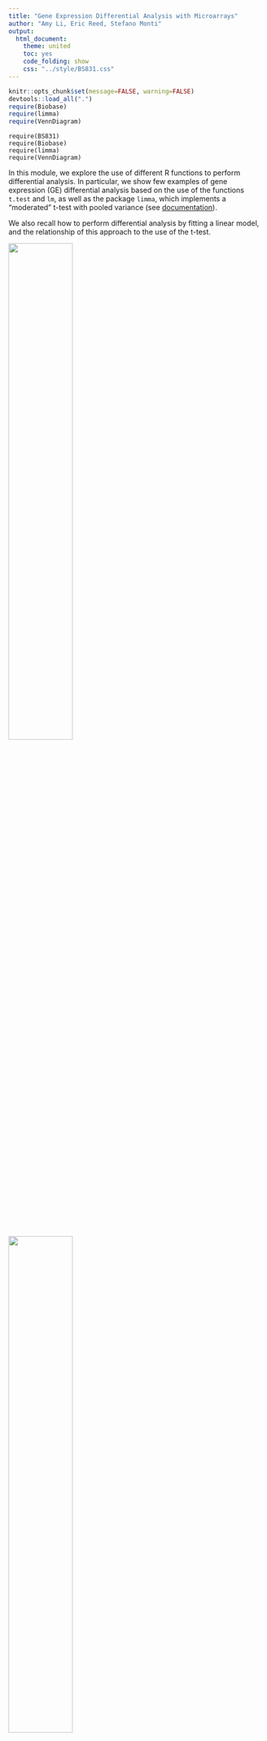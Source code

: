 ```yaml
---
title: "Gene Expression Differential Analysis with Microarrays"
author: "Amy Li, Eric Reed, Stefano Monti"
output:
  html_document:
    theme: united
    toc: yes
    code_folding: show
    css: "../style/BS831.css" 
---
```


```r
knitr::opts_chunk$set(message=FALSE, warning=FALSE)
devtools::load_all(".")
require(Biobase)
require(limma)
require(VennDiagram)
```

```{eval=FALSE}
require(BS831)
require(Biobase) 
require(limma)
require(VennDiagram)
```

In this module, we explore the use of different R functions to perform differential analysis.
In particular, we show few examples of gene expression (GE) differential analysis based on the use of the functions `t.test` and `lm`, as well as the package `limma`, which implements a "moderated" t-test with pooled variance (see <a
href="http://bioconductor.case.edu/bioconductor/2.10/bioc/vignettes/limma/inst/doc/usersguide.pdf">documentation</a>).

We also recall how to perform differential analysis by fitting a
linear model, and the relationship of this approach to the use of the t-test.

<img src="../figs/diffanal.ttest.png" width="50%" height="50%" />
<img src="../figs/diffanal.lm.png" width="50%" height="50%" />

## Differential expression analysis using `t.test`

We start by uploading a Breast Cancer dataset (in
`ExpressionSet` format), and by showing the use of the
function `t.test`. Below, we just carry out some "data
cleaning" to simplify data handling: we simplify the sampe annotation
(`pData`), and we extract the two disease states with
larger number of samples.

```r
## load the ExpressionSet object
## see Rmodule_HandsOn_01_microarray_processing.Rmd for how this file was generated
data(AEDAT.collapsed.mad4k)

eset <- AEDAT.collapsed.mad4k

## cleaning up/simplifying the annotation file (the original is a bit messy)
pData(eset) <- pData(eset)[,c("Characteristics.Individual","Characteristics.DiseaseState")]
colnames(pData(eset)) <- c("individual","diseaseState")

## show the data, the annotation, and the stratification by diseaseState
dim(eset)
head(pData(eset))
table(eset$diseaseState)

## Let us limit the analysis to the two most numerous diseaseState's
samples.keep <- eset$diseaseState %in% c("non-basal-like","sporadic basal-like")
cancerSet <- eset[,samples.keep]

## let's order samples by the phenotype
cancerSet <- cancerSet[,order(cancerSet$diseaseState)]
table(cancerSet$diseaseState)
```

We have extracted the data of interest into the object
`cancerSet`. We are now ready to use the
`t.test` function. We first show its use applied to a
single gene.

```r

## split the data into the two diseaseState groups
group1 <- exprs(cancerSet)[, cancerSet$diseaseState=="non-basal-like"]
group2 <- exprs(cancerSet)[, cancerSet$diseaseState=="sporadic basal-like"]
dim(group1)                   # show the size of group1
dim(group2)                   # show the size of group2
table(cancerSet$diseaseState) # show the size concordance with the phenotype annotation

## for ease of use let's define the variable pheno (although this can be error prone)
pheno <- as.factor(cancerSet$diseaseState)

## use gene symbols to index the rows (rather than the entrez IDs)
rownames(group1) <- fData(cancerSet)$hgnc_symbol
rownames(group2) <- fData(cancerSet)$hgnc_symbol

## show few entries of group1 (the fist 5 genes in the first 5 samples)
group1[1:5,1:5]

## let us show the use of t.test on a single gene (the 1st)
T1 <- t.test(x=group1[1,],y=group2[1,],alternative="two.sided")
T1

## the default is to perform t-test w/ unequal variance. Let's try w/ equal variance
T2 <- t.test(x=group1[1,],y=group2[1,],alternative="two.sided",var.equal=TRUE)
T2
```

We then show how to apply it to all the genes in the dataset.

```r
## apply the t.test to each gene and save the output in a data.frame
## note: this is equivalent to (i.e., no more efficient than) a for loop

ttestRes <- data.frame(t(sapply(1:nrow(group1),
     function(i){
          res <- t.test(x = group1[i, ], y = group2[i,], alternative ="two.sided")
          res.list <-  c(t.score=res$statistic,t.pvalue = res$p.value)
          return(res.list)
      })))
## use the gene names to index the rows (for interpretability)
rownames(ttestRes) <- rownames(group1)
```

In the application above, we made use of the
<code>t.test(x,y,...)</code> version of the command. However, the use
of the <code>t.test(formula,...)</code> version of the command turns
out to be simpler and more elegant, as it does not require to split
the dataset into two groups.

```r

## application to a single gene but using the formula
T3 <- t.test(exprs(cancerSet)[1,] ~ pheno)
print(T3) # same results as before
T3$statistic==T1$statistic

## application to all genes (coerce output into data.frame for easier handling)
ttestRes1 <- as.data.frame(
  t(apply(exprs(cancerSet),1,
          function(y) {
            out <- t.test(y~pheno,var.equal=TRUE)
            c(t.score=out$statistic,t.pvalue=out$p.value)
            })))
## use the gene names to index the rows (for interpretability)
rownames(ttestRes1) <- fData(cancerSet)$hgnc_symbol

## let us add to the output data.frame an extra column reporting the FDR
## .. (i.e., the MHT-corrected p-value)
ttestRes1$t.fdr <- p.adjust(ttestRes1$t.pvalue, method = "BH")

## show few entries
head(ttestRes1)
```

### Heatmap visualization
We now show how to visualize the top markers for each class by means
of the <code>heatmap.plus</code> function. We are using our own
<code>my.heatmap</code> function (defined in `code/heatmap.R`), which is a simple wrapper adding few
extra features (including the change of the default color palette).

```r
## let us sort the output by t-score
ttestOrd <- order(ttestRes1[,'t.score.t'],decreasing=TRUE)
head(ttestRes1[ttestOrd,])

## let us visualize the top 50 and bottom 50 genes
hiIdx <- ttestOrd[1:50]
loIdx <- ttestOrd[nrow(ttestRes1):(nrow(ttestRes1)-49)]
datOut <- exprs(cancerSet)[c(hiIdx,loIdx),]

## create a color bar to show sample labels (green=non-basal, orange=basal)
CSC <- rep(c("green","orange"),times=c(ncol(group1),ncol(group2)))
CSC <- cbind(CSC,CSC) # ColSideColors needs to be a matrix
my.heatmap(datOut,Colv=NA,Rowv=NA,ColSideColors=CSC)
```

## Differential expression analysis using `lm`

We now show the use of the function `lm` (for linear model)
to perform the same analysis. As discussed in class, we can regress
the expression of a gene on the phenotype variable (in this case, a
binary variable). Below, we apply it to a single gene first, and show
that the test result is the same as for the `t.test` with equal
variance. We then apply it to all the genes in the dataset.

```r
## application to a single gene
LM1 <- lm(exprs(cancerSet)[1,] ~ pheno)
summary(LM1)

## same p-value as for T2 above
all.equal(T2$p.value,summary(LM1)$coefficients[2,"Pr(>|t|)"])

## application to all genes
ttestRes2 <- as.data.frame(t(apply(exprs(cancerSet),1,
                                   function(y) {
                                       out <- summary(lm(y~pheno))$coefficients
                                       c(t.score=out[2,"t value"],t.pvalue=out[2,"Pr(>|t|)"])
                                   })))
## use the gene names to index the rows (for interpretability)
rownames(ttestRes2) <- fData(cancerSet)$hgnc_symbol

## let us add to the output data.frame an extra column reportding the FDR
## .. (i.e., the MHT-corrected p-value)
ttestRes2$t.fdr <- p.adjust(ttestRes2$t.pvalue, method = "BH")

## the scores are the same (modulo the sign, which is arbitrary)
plot(ttestRes1$t.score.t,ttestRes2$t.score,pch=20,xlab="t.test scores",ylab="lm scores")
all.equal(-ttestRes1$t.score.t,ttestRes2$t.score)
```

## Differential expression analysis using the `limma` package

With this package, we are performing differential analysis taking the
"linear regression" approach (i.e., by regressing each gene's
expression on the phenotype variable (and possibly, on other
covariates). The main difference is in the estimation of the variance,
which is here 'pooled' across multiple genes with similar expression
profiles. This pooling is particularly useful with small sample size
datasets, where the variance estimates of individual genes can be
extremely noisy, and pooling multiple genes allows for "borrowing" of
information.

```r
#differential expression analysis using limma

design <- model.matrix(~0 + factor(pheno))
colnames(design)
colnames(design) <- c("nonbasallike", "sporadicbasallike")
head(design)

contrast.matrix <- makeContrasts(nonbasallike-sporadicbasallike, levels = design)
fit <- lmFit(cancerSet, design)
fit <- contrasts.fit(fit,contrast.matrix)
fit <- eBayes(fit)
head(fit$coefficients)
#get full differential expression output table, sorted by p-value
limmaRes <- topTable(fit, adjust.method = "BH", n = Inf, sort.by = "P")
#subset to genes with adjusted p-value cutoff
adjpcutoff <- 0.001
limmaRes.sig <- subset(limmaRes, adj.P.Val < adjpcutoff)
nrow(limmaRes.sig)
head(limmaRes.sig)

topGenes <- limmaRes.sig$hgnc_symbol
topGenes.up <- subset(limmaRes.sig, t<0)$hgnc_symbol
topGenes.down <- subset(limmaRes.sig, t>=0)$hgnc_symbol

#out.dir <- paste(OMPATH,"data/results",sep="")
#saveRDS(topGenes, paste(out.dir, "/", "topGenes.RDS", sep = ""))
#saveRDS(topGenes.up, paste(out.dir, "/", "topGenes.up.RDS", sep = ""))
#saveRDS(topGenes.down, paste(out.dir, "/", "topGenes.down.RDS", sep = ""))
```

## Comparing t-test and limma results

```r
## comparing t-test results to limma results
combinedRes <- cbind(limmaRes, ttestRes1[match(limmaRes$hgnc_symbol, rownames(ttestRes1)),])
plot(combinedRes$t, combinedRes$t.score.t,
 xlab = "limma t-statistic", ylab = "t-test t-statistic", pch = 20, cex = 0.5)
plot(combinedRes$P.Value, combinedRes$t.pvalue,
 xlab = "limma p-value", ylab = "t-test pvalue", pch = 20, cex = 0.5)
plot(combinedRes$adj.P.Val, combinedRes$t.fdr,
 xlab = "limma fdr", ylab = "t-test fdr", pch = 20, cex =0.5)

## limma performs eBayes shrinkage of variance estimates, resulting in moderated t-statistics
empS <- apply(exprs(cancerSet), 1, var)
par(mar=c(5,5,2,2))
n <- length(empS)
plot(1,1,xlim=c(0,14),ylim=c(0,1),type="n",
     xlab="variance estimates",ylab="",yaxt="n")
axis(2,at=c(0.9,0.1),c("shrunken \n variance","sample \n variance"),las=2)
segments(fit$s2.post, rep(.9, n),empS,rep(.1,n))

## what is the overlap between t-ttest and limma derived significant genes? (top1k)
top1k.ttest <- rownames(combinedRes)[order(combinedRes$t.fdr, decreasing = FALSE)[1:1000]]
top1k.limma <- rownames(combinedRes)[order(combinedRes$adj.P.Val, decreasing = FALSE)[1:1000]]
top1k <- list(top1k.ttest = top1k.ttest, top1k.limma = top1k.limma)

p <- venn.diagram(x = top1k, filename = NULL)
grid.newpage()
grid.draw(p)
```

## Modelling with covariates

```r
data(breast_loi_133p2)

## load the ExpressionSet object
BC <- breast_loi_133p2
pData(BC)[1:5,1:6] # show some data annotation

## select top 5000 genes by MAD
MAD <- apply(exprs(BC),1,mad)
BC5K <- BC[order(MAD,decreasing=TRUE)[1:5000],]
dim(BC5K)

## to reuse the same code below, just assign the new dataset to BC
BC <- BC5K
  
# Reformat LN variable and subset
BC$LN_status <- c("negative","positive")[BC$LN_status+1]
pData(BC) <- pData(BC)[, c("LN_status", "age")]
```

### Model without age covariate
```r
#Next, we'll add age as a covariate

design <- model.matrix(~ 0 + factor(LN_status), data = pData(BC))
colnames(design)
colnames(design) <- c("negative", "positive")
head(design)

contrast.matrix <- makeContrasts(positive-negative, levels = design)
fit <- lmFit(BC, design)
fit <- contrasts.fit(fit,contrast.matrix)
fit <- eBayes(fit)
head(fit$coefficients)

## get full differential expression output table, sorted by p-value
limmaRes <- topTable(fit, adjust.method="BH", n=Inf, sort.by="P")
head(limmaRes)
```

### Model with age covariate
```r
#Next, we'll add age as a covariate

designBC <- model.matrix(~ 0 + factor(LN_status) + age, data = pData(BC))
colnames(designBC)
colnames(designBC) <- c("negative", "positive", "age")
head(designBC)

contrast.matrixBC <- makeContrasts(positive-negative, levels = designBC)
fitBC <- lmFit(BC, designBC)

# Difference in expression between LN_status = positive and LN_status = negative individuals
fitC <- contrasts.fit(fitBC,contrast.matrixBC)
fitC <- eBayes(fitC)
head(fitC$coefficients)
#get full differential expression output table, sorted by p-value
limmaResC <- topTable(fitC, adjust.method = "BH", n = Inf, sort.by = "P")
head(limmaResC)

# Effect of age
fitA <- eBayes(fitBC)
head(fitA$coefficients)
#get full differential expression output table, sorted by p-value
limmaResA <- topTable(fitA, adjust.method = "BH", n = Inf, sort.by = "P", coef = "age")
head(limmaResA)
```

### Model with age:LN_status interaction
```r
#Next, we'll model the interaction between age and LN_status
designI <- model.matrix(~ 0 + factor(LN_status) + age + factor(LN_status):age, data = pData(BC))
colnames(designI)
colnames(designI) <- c("negative", "positive", "age", "positiveIage")
head(designI)

contrast.matrixI<- makeContrasts(positive-negative, levels = designI)
fitI <- lmFit(BC, designI)

# Difference in expression between LN_status = positive and LN_status = negative individuals
fitIC <- contrasts.fit(fitI,contrast.matrixI)
fitIC <- eBayes(fitIC)
head(fitIC$coefficients)
#get full differential expression output table, sorted by p-value
limmaResIC <- topTable(fitIC, adjust.method = "BH", n = Inf, sort.by = "P")
head(limmaResIC)

# Effect of age on LN_status = negative individuals
fitIA <- eBayes(fitI)
head(fitI$coefficients)
#get full differential expression output table, sorted by p-value
limmaResIA <- topTable(fitIA, adjust.method = "BH", n = Inf, sort.by = "P", coef = "age")
head(limmaResIA)

# Difference in effect of Age between LN_status = positive and LN_status = negative participants
limmaResIP <- topTable(fitIA, adjust.method = "BH", n = Inf, sort.by = "P", coef = "positiveIage")
head(limmaResIP)
```
